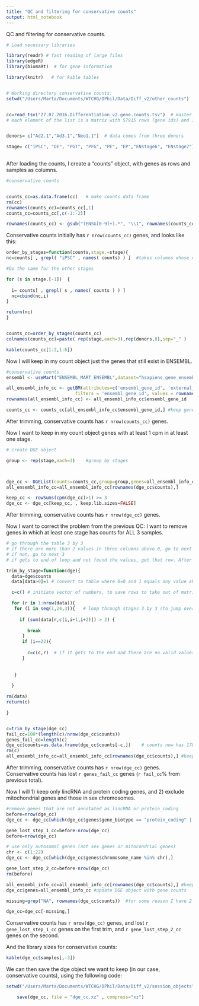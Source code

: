 ```yaml
---
title: "QC and filtering for conservative counts"
output: html_notebook
---
```


QC and filtering for conservative counts.

```r

# Load necessary libraries

library(readr) # fast reading of large files
library(edgeR)
library(biomaRt)  # for gene information

library(knitr)   # for kable tables


# Working directory conservative counts:
setwd("/Users/Marta/Documents/WTCHG/DPhil/Data/Diff_v2/other_counts")


cc=read_tsv("27.07.2016.Differentiation_v2.gene.counts.tsv")  # master object, is a list of matrices (24 elements, 1 per sample)
# each element of the list is a matrix with 57915 rows (gene ids) and 17 columns (gene id, length, counts, TPM, etc)


donors= c("Ad2.1","Ad3.1","Neo1.1")  # data comes from three donors

stage= c("iPSC", "DE", "PGT", "PFG", "PE", "EP","ENstage6", "ENstage7") # 8 stages
 

```
After loading the counts, I create a "counts" object, with genes as rows and samples as columns. 


```r

#conservative counts


counts_cc=as.data.frame(cc)   # make counts data frame
rm(cc)
rownames(counts_cc)=counts_cc[,1]
counts_cc=counts_cc[,c(-1:-2)]

rownames(counts_cc) <- gsub("(ENSG[0-9]+).*", "\\1", rownames(counts_cc)) # cut everything after the dot


```

Conservative counts initially has `r nrow(counts_cc)` genes, and looks like this: 

```r


order_by_stages=function(counts,stage.=stage){
nc=counts[ , grepl( "iPSC" , names( counts) ) ]  #takes columns whose name matches x

#Do the same for the other stages

for (s in stage.[-1])  {         
  
  i= counts[ , grepl( s , names( counts ) ) ]
  nc=cbind(nc,i)
}

return(nc)
}


counts_cc=order_by_stages(counts_cc)
colnames(counts_cc)=paste( rep(stage,each=3),rep(donors,8),sep="_" )

kable(counts_cc[1:2,1:6])

```

Now I will keep in my count object just the genes that still exist in ENSEMBL.

```r

#conservative counts
ensembl <- useMart("ENSEMBL_MART_ENSEMBL",dataset="hsapiens_gene_ensembl",host="www.ensembl.org")

all_ensembl_info_cc <- getBM(attributes=c('ensembl_gene_id', 'external_gene_name', 'gene_biotype', 'chromosome_name'),
                          filters = 'ensembl_gene_id', values = rownames(counts_cc), mart = ensembl)
rownames(all_ensembl_info_cc) <- all_ensembl_info_cc$ensembl_gene_id

counts_cc <- counts_cc[all_ensembl_info_cc$ensembl_gene_id,] #keep genes in counts whose geneID still exists in Ensembl

```

After trimming,  conservative counts has `r nrow(counts_cc)` genes.

Now I want to keep in my count object genes with at least 1 cpm in at least one stage.


```r


# create DGE object

group <- rep(stage,each=3)    #group by stages 



dge_cc <- DGEList(counts=counts_cc,group=group,genes=all_ensembl_info_cc) 
all_ensembl_info_cc=all_ensembl_info_cc[rownames(dge_cc$counts),] 

keep_cc <- rowSums(cpm(dge_cc)>1) >= 3   
dge_cc <- dge_cc[keep_cc, , keep.lib.sizes=FALSE]     

```
After trimming,  conservative counts has `r nrow(dge_cc)` genes.

Now I want to correct the problem from the previous QC: I want to remove genes in which at least one stage has counts for ALL 3 samples.

```r



# go through the table 3 by 3
# if there are more than 2 values in three columns above 0, go to next row.
# if not, go to next 3
# if gets to end of loop and not found the values, get that row. After loop, subset matrix excluding those rows

trim_by_stage=function(dge){
  data=dge$counts
  data[data>0]=1 # convert to table where 0=0 and 1 equals any value above 0

  c=c() # initiate vector of numbers, to save rows to take out of matrix

  for (r in 1:nrow(data)){
   for (i in seq(1,24,3)){   # loop through stages 3 by 3 (to jump over samples of same stage)
    
     if (sum(data[r,c(i,i+1,i+2)]) > 2) {
      
        break
      }
      if (i==22){
      
        c=c(c,r)  # if it gets to the end and there are no valid values, append to vector
      }
    
    
   }
  
  }

rm(data)
return(c)

}


c=trim_by_stage(dge_cc)
fail_cc=100*(length(c)/nrow(dge_cc$counts))
genes_fail_cc=length(c)
dge_cc$counts=as.data.frame(dge_cc$counts[-c,])    # counts now has 17892 genes
rm(c)
all_ensembl_info_cc=all_ensembl_info_cc[rownames(dge_cc$counts),] #keep in gene info file the genes that still are in counts

```
After trimming, conservative counts has `r nrow(dge_cc)` genes. Conservative counts has lost  `r genes_fail_cc` genes (`r fail_cc`% from previous total).

Now I will 1) keep only lincRNA and protein coding genes, and 2) exclude mitochondrial genes and those in sex chromosomes.

``` r


#remove genes that are not annotated as lincRNA or protein_coding
before=nrow(dge_cc)
dge_cc <- dge_cc[which(dge_cc$genes$gene_biotype == "protein_coding" | dge_cc$genes$gene_biotype == "lincRNA"),]

gene_lost_step_1_cc=before-nrow(dge_cc)
before=nrow(dge_cc)

# use only autosomal genes (not sex genes or mitocondrial genes)
chr <- c(1:22)
dge_cc <- dge_cc[which(dge_cc$genes$chromosome_name %in% chr),]

gene_lost_step_2_cc=before-nrow(dge_cc)
rm(before)

all_ensembl_info_cc=all_ensembl_info_cc[rownames(dge_cc$counts),] #keep in gene info file the genes that still are in counts
dge_cc$genes=all_ensembl_info_cc #update DGE object with gene counts

missing=grep("NA", rownames(dge_cc$counts))  #for some reason I have 2 NA values at the end of the table, and can access the table outside its boundaries (which gives NA values)

dge_cc=dge_cc[-missing,]

```
Conservative counts has `r nrow(dge_cc)` genes, and lost `r gene_lost_step_1_cc` genes on the first trim, and `r gene_lost_step_2_cc` genes on the second. 


And the library sizes for conservative counts:

``` r
kable(dge_cc$samples[,-3])
```

We can then save the dge object we want to keep (in our case, conservative counts), using the following code:


``` r
setwd("/Users/Marta/Documents/WTCHG/DPhil/Data/Diff_v2/session_objects")

    save(dge_cc, file = "dge_cc.xz" , compress="xz")
```


